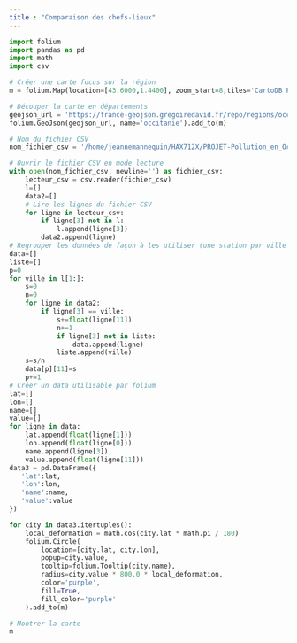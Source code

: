 ```yaml
---
title : "Comparaison des chefs-lieux"
---
```


```python
import folium
import pandas as pd
import math
import csv

# Créer une carte focus sur la région
m = folium.Map(location=[43.6000,1.4400], zoom_start=8,tiles='CartoDB Positron', attr='CartoDB Positron')

# Découper la carte en départements 
geojson_url = 'https://france-geojson.gregoiredavid.fr/repo/regions/occitanie/departements-occitanie.geojson'
folium.GeoJson(geojson_url, name='occitanie').add_to(m)

# Nom du fichier CSV
nom_fichier_csv = '/home/jeannemannequin/HAX712X/PROJET-Pollution_en_Occitanie/Mesure_annuelle_Region_Occitanie_Polluants_Principaux.csv'

# Ouvrir le fichier CSV en mode lecture
with open(nom_fichier_csv, newline='') as fichier_csv:
    lecteur_csv = csv.reader(fichier_csv)
    l=[]
    data2=[]
    # Lire les lignes du fichier CSV
    for ligne in lecteur_csv:
        if ligne[3] not in l:
            l.append(ligne[3])
        data2.append(ligne)
# Regrouper les données de façon à les utiliser (une station par ville qui est la moyenne des autres stations sur la même ville)
data=[]
liste=[]
p=0
for ville in l[1:]:
    s=0
    n=0
    for ligne in data2:
        if ligne[3] == ville:
            s+=float(ligne[11])
            n+=1
            if ligne[3] not in liste:
                data.append(ligne)
            liste.append(ville)
    s=s/n
    data[p][11]=s
    p+=1
# Créer un data utilisable par folium
lat=[]
lon=[]
name=[]
value=[]     
for ligne in data:
    lat.append(float(ligne[1]))
    lon.append(float(ligne[0]))
    name.append(ligne[3])
    value.append(float(ligne[11]))
data3 = pd.DataFrame({
   'lat':lat,
   'lon':lon,
   'name':name,
   'value':value
})

for city in data3.itertuples():
    local_deformation = math.cos(city.lat * math.pi / 180)
    folium.Circle(
        location=[city.lat, city.lon],
        popup=city.value,
        tooltip=folium.Tooltip(city.name),
        radius=city.value * 800.0 * local_deformation,
        color='purple',
        fill=True,
        fill_color='purple'
    ).add_to(m)

# Montrer la carte
m
```

